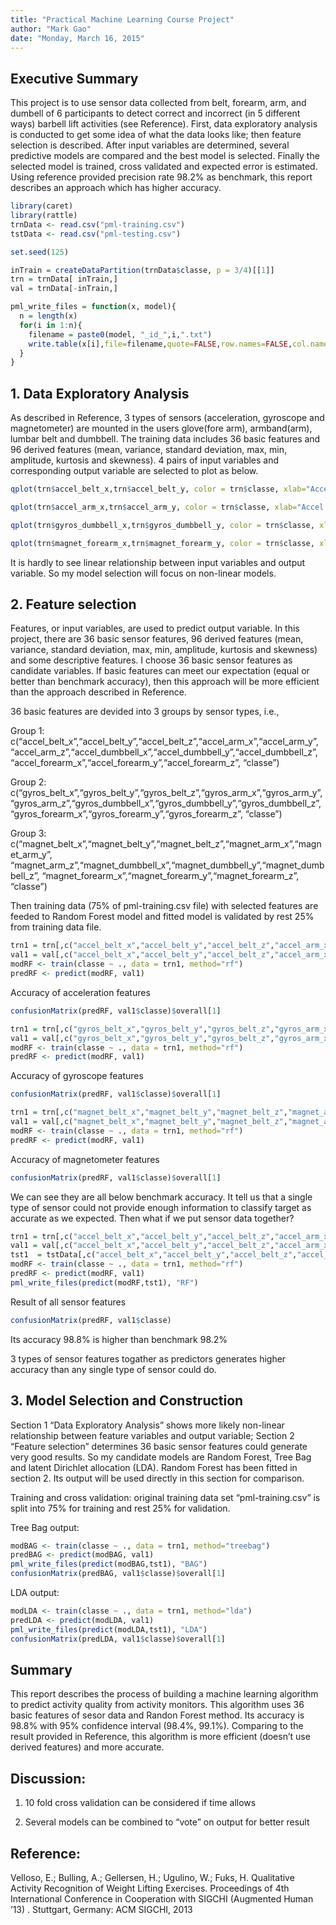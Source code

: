 ```yaml
---
title: "Practical Machine Learning Course Project"
author: "Mark Gao"
date: "Monday, March 16, 2015"
---
```


## Executive Summary

This project is to use sensor data collected from  belt, forearm, arm, and dumbell of 6 participants to detect correct and incorrect (in 5 different ways) barbell lift activities (see Reference). First, data exploratory analysis is conducted to get some idea of what the data looks like; then feature selection is described. After input variables are determined, several predictive models are compared and the best model is selected. Finally the selected model is trained, cross validated and expected error is estimated. Using reference provided precision rate 98.2% as benchmark, this report describes an approach which has higher accuracy.

```r
library(caret)
library(rattle)
trnData <- read.csv("pml-training.csv")
tstData <- read.csv("pml-testing.csv")

set.seed(125)

inTrain = createDataPartition(trnData$classe, p = 3/4)[[1]]
trn = trnData[ inTrain,]
val = trnData[-inTrain,]

pml_write_files = function(x, model){
  n = length(x)
  for(i in 1:n){
    filename = paste0(model, "_id_",i,".txt")
    write.table(x[i],file=filename,quote=FALSE,row.names=FALSE,col.names=FALSE)
  }
}
```
## 1. Data Exploratory Analysis

As described in Reference, 3 types of sensors (acceleration, gyroscope and magnetometer) are mounted in the users glove(fore arm), armband(arm), lumbar belt and dumbbell. The training data includes 36 basic features and 96 derived features (mean, variance, standard deviation, max, min, amplitude, kurtosis and skewness). 4 pairs of input variables and corresponding output variable are selected to plot as below.

```r
qplot(trn$accel_belt_x,trn$accel_belt_y, color = trn$classe, xlab="Accel Belt X", ylab="Accel Belt y" )
```
```r
qplot(trn$accel_arm_x,trn$accel_arm_y, color = trn$classe, xlab="Accel Arm X", ylab="Accel Arm y" )
```
```r
qplot(trn$gyros_dumbbell_x,trn$gyros_dumbbell_y, color = trn$classe, xlab="Gyros Dumbbell X", ylab="Gyros Dumbbell y" )
```
```r
qplot(trn$magnet_forearm_x,trn$magnet_forearm_y, color = trn$classe, xlab="Magnet Forearm X", ylab="Magnet Forearm y" )
```
It is hardly to see linear relationship between input variables and output variable. So my model selection will focus on non-linear models.


## 2. Feature selection

Features, or input variables, are used to predict output variable. In this project, there are 36 basic sensor features, 96 derived features (mean, variance, standard deviation, max, min, amplitude, kurtosis and skewness) and some descriptive features. I choose 36 basic sensor features as candidate variables. If basic features can meet our expectation (equal or better than benchmark accuracy), then this approach will be more efficient than the approach described in Reference.

36 basic features are devided into 3 groups by sensor types, i.e.,

Group 1: c("accel_belt_x","accel_belt_y","accel_belt_z","accel_arm_x","accel_arm_y", "accel_arm_z","accel_dumbbell_x","accel_dumbbell_y","accel_dumbbell_z", "accel_forearm_x","accel_forearm_y","accel_forearm_z", "classe")

Group 2: c("gyros_belt_x","gyros_belt_y","gyros_belt_z","gyros_arm_x","gyros_arm_y", "gyros_arm_z","gyros_dumbbell_x","gyros_dumbbell_y","gyros_dumbbell_z", "gyros_forearm_x","gyros_forearm_y","gyros_forearm_z",  "classe")

Group 3: c("magnet_belt_x","magnet_belt_y","magnet_belt_z","magnet_arm_x","magnet_arm_y", "magnet_arm_z","magnet_dumbbell_x","magnet_dumbbell_y","magnet_dumbbell_z", "magnet_forearm_x","magnet_forearm_y","magnet_forearm_z", "classe")

Then training data (75% of pml-training.csv file) with selected features are feeded to Random Forest model and fitted model is validated by rest 25% from training data file.

```r
trn1 = trn[,c("accel_belt_x","accel_belt_y","accel_belt_z","accel_arm_x","accel_arm_y", "accel_arm_z","accel_dumbbell_x","accel_dumbbell_y","accel_dumbbell_z", "accel_forearm_x","accel_forearm_y","accel_forearm_z", "classe")]
val1 = val[,c("accel_belt_x","accel_belt_y","accel_belt_z","accel_arm_x","accel_arm_y", "accel_arm_z","accel_dumbbell_x","accel_dumbbell_y","accel_dumbbell_z", "accel_forearm_x","accel_forearm_y","accel_forearm_z", "classe")]
modRF <- train(classe ~ ., data = trn1, method="rf")
predRF <- predict(modRF, val1)

```
Accuracy of acceleration features
```r
confusionMatrix(predRF, val1$classe)$overall[1]
```
```r
trn1 = trn[,c("gyros_belt_x","gyros_belt_y","gyros_belt_z","gyros_arm_x","gyros_arm_y", "gyros_arm_z","gyros_dumbbell_x","gyros_dumbbell_y","gyros_dumbbell_z", "gyros_forearm_x","gyros_forearm_y","gyros_forearm_z",  "classe")]
val1 = val[,c("gyros_belt_x","gyros_belt_y","gyros_belt_z","gyros_arm_x","gyros_arm_y", "gyros_arm_z","gyros_dumbbell_x","gyros_dumbbell_y","gyros_dumbbell_z", "gyros_forearm_x","gyros_forearm_y","gyros_forearm_z", "classe")]
modRF <- train(classe ~ ., data = trn1, method="rf")
predRF <- predict(modRF, val1)
```
Accuracy of gyroscope features
```r
confusionMatrix(predRF, val1$classe)$overall[1]
```
```r
trn1 = trn[,c("magnet_belt_x","magnet_belt_y","magnet_belt_z","magnet_arm_x","magnet_arm_y", "magnet_arm_z","magnet_dumbbell_x","magnet_dumbbell_y","magnet_dumbbell_z", "magnet_forearm_x","magnet_forearm_y","magnet_forearm_z", "classe")]
val1 = val[,c("magnet_belt_x","magnet_belt_y","magnet_belt_z","magnet_arm_x","magnet_arm_y", "magnet_arm_z","magnet_dumbbell_x","magnet_dumbbell_y","magnet_dumbbell_z", "magnet_forearm_x","magnet_forearm_y","magnet_forearm_z",  "classe")]
modRF <- train(classe ~ ., data = trn1, method="rf")
predRF <- predict(modRF, val1)

```
Accuracy of magnetometer features
```r
confusionMatrix(predRF, val1$classe)$overall[1]
```
We can see they are all below benchmark accuracy. It tell us that a single type of sensor could not provide enough information to classify target as accurate as we expected. Then what if we put sensor data together?
```r
trn1 = trn[,c("accel_belt_x","accel_belt_y","accel_belt_z","accel_arm_x","accel_arm_y", "accel_arm_z","accel_dumbbell_x","accel_dumbbell_y","accel_dumbbell_z", "accel_forearm_x","accel_forearm_y","accel_forearm_z", "gyros_belt_x","gyros_belt_y","gyros_belt_z","gyros_arm_x","gyros_arm_y", "gyros_arm_z","gyros_dumbbell_x","gyros_dumbbell_y","gyros_dumbbell_z", "gyros_forearm_x","gyros_forearm_y","gyros_forearm_z","magnet_belt_x","magnet_belt_y","magnet_belt_z","magnet_arm_x","magnet_arm_y", "magnet_arm_z","magnet_dumbbell_x","magnet_dumbbell_y","magnet_dumbbell_z", "magnet_forearm_x","magnet_forearm_y","magnet_forearm_z", "classe")]
val1 = val[,c("accel_belt_x","accel_belt_y","accel_belt_z","accel_arm_x","accel_arm_y", "accel_arm_z","accel_dumbbell_x","accel_dumbbell_y","accel_dumbbell_z", "accel_forearm_x","accel_forearm_y","accel_forearm_z", "gyros_belt_x","gyros_belt_y","gyros_belt_z","gyros_arm_x","gyros_arm_y", "gyros_arm_z","gyros_dumbbell_x","gyros_dumbbell_y","gyros_dumbbell_z", "gyros_forearm_x","gyros_forearm_y","gyros_forearm_z", "magnet_belt_x","magnet_belt_y","magnet_belt_z","magnet_arm_x","magnet_arm_y", "magnet_arm_z","magnet_dumbbell_x","magnet_dumbbell_y","magnet_dumbbell_z", "magnet_forearm_x","magnet_forearm_y","magnet_forearm_z",  "classe")]
tst1  = tstData[,c("accel_belt_x","accel_belt_y","accel_belt_z","accel_arm_x","accel_arm_y", "accel_arm_z","accel_dumbbell_x","accel_dumbbell_y","accel_dumbbell_z", "accel_forearm_x","accel_forearm_y","accel_forearm_z", "gyros_belt_x","gyros_belt_y","gyros_belt_z","gyros_arm_x","gyros_arm_y", "gyros_arm_z","gyros_dumbbell_x","gyros_dumbbell_y","gyros_dumbbell_z", "gyros_forearm_x","gyros_forearm_y","gyros_forearm_z", "magnet_belt_x","magnet_belt_y","magnet_belt_z","magnet_arm_x","magnet_arm_y", "magnet_arm_z","magnet_dumbbell_x","magnet_dumbbell_y","magnet_dumbbell_z", "magnet_forearm_x","magnet_forearm_y","magnet_forearm_z")]
modRF <- train(classe ~ ., data = trn1, method="rf")
predRF <- predict(modRF, val1)
pml_write_files(predict(modRF,tst1), "RF")
```
Result of all sensor features
```r
confusionMatrix(predRF, val1$classe)
```
Its accuracy 98.8% is higher than benchmark 98.2%

3 types of sensor features togather as predictors generates higher accuracy than any single type of sensor could do.

## 3. Model Selection and Construction

Section 1 "Data Exploratory Analysis" shows more likely non-linear relationship between feature variables and output variable; Section 2 "Feature selection" determines 36 basic sensor features could generate very good results. So my candidate models are Random Forest, Tree Bag and latent Dirichlet allocation (LDA). Random Forest has been fitted in section 2. Its output will be used directly in this section for comparison.

Training and cross validation: original training data set "pml-training.csv" is split into 75% for training and rest 25% for validation.

Tree Bag output:
```r
modBAG <- train(classe ~ ., data = trn1, method="treebag")
predBAG <- predict(modBAG, val1)
pml_write_files(predict(modBAG,tst1), "BAG")
confusionMatrix(predBAG, val1$classe)$overall[1]
```
LDA output:
```r
modLDA <- train(classe ~ ., data = trn1, method="lda")
predLDA <- predict(modLDA, val1)
pml_write_files(predict(modLDA,tst1), "LDA")
confusionMatrix(predLDA, val1$classe)$overall[1]

```
## Summary

This report describes the process of building a machine learning algorithm to predict activity quality from activity monitors. This algorithm uses 36 basic features of sesor data and Randon Forest method. Its accuracy is 98.8% with 95% confidence interval (98.4%, 99.1%). Comparing to the result provided in Reference, this algorithm is more efficient (doesn't use derived features)   and more accurate.

## Discussion: 

1. 10 fold cross validation can be considered if time allows

2. Several models can be combined to "vote" on output for better result

## Reference:

Velloso, E.; Bulling, A.; Gellersen, H.; Ugulino, W.; Fuks, H. Qualitative Activity Recognition of Weight Lifting Exercises. Proceedings of 4th International Conference in Cooperation with SIGCHI (Augmented Human '13) . Stuttgart, Germany: ACM SIGCHI, 2013
